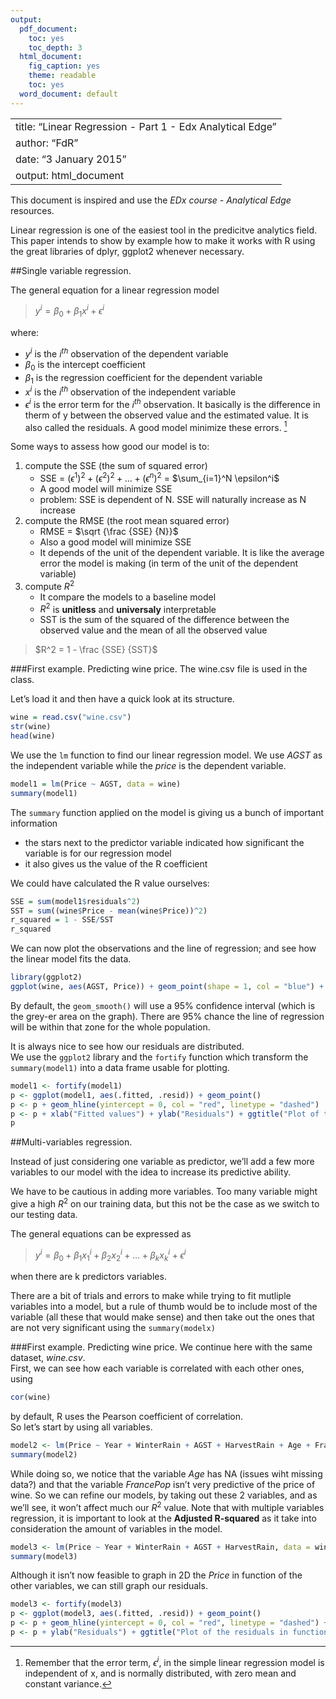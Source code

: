 ```yaml
---
output:
  pdf_document:
    toc: yes
    toc_depth: 3
  html_document:
    fig_caption: yes
    theme: readable
    toc: yes
  word_document: default
---
```

---
title: "Linear Regression - Part 1 - Edx Analytical Edge"
author: "FdR"
date: "3 January 2015"
output: html_document
--- 
This document is inspired and use the *EDx course - Analytical Edge* resources.

Linear regression is one of the easiest tool in the predicitve analytics field.  This paper intends to show by example how to make it works with R using the great libraries of dplyr, ggplot2 whenever necessary.  

##Single variable regression.

The general equation for a linear regression model

> $y^i = \beta_{0} + \beta_{1} x^i + \epsilon^i$

where:

* $y^i$ is the $i^{th}$ observation of the dependent variable
* $\beta_{0}$ is the intercept coefficient
* $\beta_{1}$ is the regression coefficient for the dependent variable
* $x^i$ is the $i^{th}$ observation of the independent variable 
* $\epsilon^i$ is the error term for the $i^{th}$ observation.  It basically is the difference in therm of y between the observed value and the estimated value.  It is also called the residuals. A good model minimize these errors. ^[Remember that the error term, $\epsilon^i$, in the simple linear regression model is independent of x, and is normally distributed, with zero mean and constant variance.]


Some ways to assess how good our model is to:

1.  compute the SSE (the sum of squared error)
    + SSE = $(\epsilon^1)^2 + (\epsilon^2)^2 + \ldots + (\epsilon^n)^2$ = $\sum_{i=1}^N \epsilon^i$
    + A good model will minimize SSE
    + problem: SSE is dependent of N.  SSE will naturally increase as N increase
2.  compute the RMSE (the root mean squared error)
    + RMSE = $\sqrt {\frac {SSE} {N}}$
    + Also a good model will minimize SSE
    + It depends of the unit of the dependent variable.  It is like the average error the model is making (in term of the unit of the dependent variable)
3.  compute $R^2$
    + It compare the models to a baseline model
    + $R^2$ is **unitless** and **universaly** interpretable
    + SST is the sum of the squared of the difference between the observed value and the mean of all the observed value

> $R^2 = 1 - \frac {SSE} {SST}$

###First example.  Predicting wine price.
The wine.csv file is used in the class.  

Let's load it and then have a quick look at its structure.
```r
wine = read.csv("wine.csv")
str(wine)
head(wine)
```

We use the `lm` function to find our linear regression model.  We use *AGST* as the independent variable while the *price* is the dependent variable.
```r
model1 = lm(Price ~ AGST, data = wine)
summary(model1)
```

The `summary` function applied on the model is giving us a bunch of important information

  * the stars next to the predictor variable indicated how significant the variable is for our regression model
  * it also gives us the value of the R coefficient

We could have calculated the R value ourselves:
```r
SSE = sum(model1$residuals^2)
SST = sum((wine$Price - mean(wine$Price))^2)
r_squared = 1 - SSE/SST
r_squared
```

We can now plot the observations and the line of regression; and see how the linear model fits the data.
```r
library(ggplot2)
ggplot(wine, aes(AGST, Price)) + geom_point(shape = 1, col = "blue") + geom_smooth(method = "lm", col = "red")
```
By default, the `geom_smooth()` will use a 95% confidence interval (which is the grey-er area on the graph).  There are 95% chance the line of regression will be within that zone for the whole population. 

It is always nice to see how our residuals are distributed.  
We use the `ggplot2` library and the `fortify` function which transform the `summary(model1)` into a data frame usable for plotting. 
```r
model1 <- fortify(model1)
p <- ggplot(model1, aes(.fitted, .resid)) + geom_point() 
p <- p + geom_hline(yintercept = 0, col = "red", linetype = "dashed") 
p <- p + xlab("Fitted values") + ylab("Residuals") + ggtitle("Plot of the residuals in function of the fitted values")
p
```


##Multi-variables regression.

Instead of just considering one variable as predictor, we'll add a few more variables to our model with the idea to increase its predictive ability.  

We have to be cautious in adding more variables.  Too many variable might give a high $R^2$ on our training data, but this not be the case as we switch to our testing data.

The general equations can be expressed as

> $y^i = \beta_{0} + \beta_{1} x_{1}^i + \beta_{2} x_{2}^i + \ldots + \beta_{k} x_{k}^i + \epsilon^i$

when there are k predictors variables.

There are a bit of trials and errors to make while trying to fit mutliple variables into a model, but a rule of thumb would be to include most of the variable (all these that would make sense) and then take out the ones that are not very significant using the `summary(modelx)`

###First example.  Predicting wine price.
We continue here with the same dataset, *wine.csv*.  
First, we can see how each variable is correlated with each other ones, using
```r
cor(wine)
```
by default, R uses the Pearson coefficient of correlation.   
So let's start by using all variables.  
```r
model2 <- lm(Price ~ Year + WinterRain + AGST + HarvestRain + Age + FrancePop, data = wine)
summary(model2)
```
While doing so, we notice that the variable *Age* has NA (issues wiht missing data?) and that the variable *FrancePop* isn't very predictive of the price of wine.  So we can refine our models, by taking out these 2 variables, and as we'll see, it won't affect much our $R^2$ value.  Note that with multiple variables regression, it is important to look at the **Adjusted R-squared** as it take into consideration the amount of variables in the model.
```r
model3 <- lm(Price ~ Year + WinterRain + AGST + HarvestRain, data = wine)
summary(model3)
```

Although it isn't now feasible to graph in 2D the *Price* in function of the other variables, we can still graph our residuals.  

```r
model3 <- fortify(model3)
p <- ggplot(model3, aes(.fitted, .resid)) + geom_point()
p <- p + geom_hline(yintercept = 0, col = "red", linetype = "dashed") + xlab("Fitted values")
p <- p + ylab("Residuals") + ggtitle("Plot of the residuals in function of the fitted values (multiple variables)")

```

